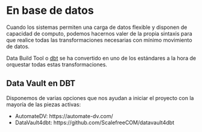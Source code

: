 # En base de datos

Cuando los sistemas permiten una carga de datos flexible y disponen de capacidad de computo, podemos hacernos valer de la propia sintaxis para que realice todas las transformaciones necesarias con mínimo movimiento de datos.

Data Build Tool o [dbt](getdbt.com) se ha convertido en uno de los estándares a la hora de orquestar todas estas transformaciones.

## Data Vault en DBT

Disponemos de varias opciones que nos ayudan a iniciar el proyecto con la mayoría de las piezas activas:

* AutomateDV: https://automate-dv.com/
* DataVault4dbt: https://github.com/ScalefreeCOM/datavault4dbt